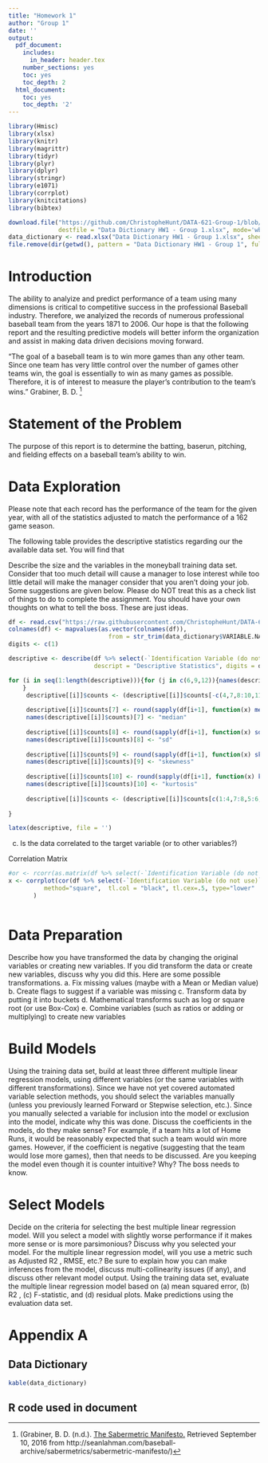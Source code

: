 ```yaml
---
title: "Homework 1"
author: "Group 1"
date: ''
output:
  pdf_document:
    includes:
      in_header: header.tex
    number_sections: yes
    toc: yes
    toc_depth: 2
  html_document:
    toc: yes
    toc_depth: '2'
---
```


```r
library(Hmisc)
library(xlsx)
library(knitr)
library(magrittr)
library(tidyr)
library(plyr)
library(dplyr)
library(stringr)
library(e1071)
library(corrplot)
library(knitcitations)
library(bibtex)
```

```r
download.file("https://github.com/ChristopheHunt/DATA-621-Group-1/blob/master/Data%20Dictionary.xlsx?raw=true", 
              destfile = "Data Dictionary HW1 - Group 1.xlsx", mode='wb')
data_dictionary <- read.xlsx("Data Dictionary HW1 - Group 1.xlsx", sheetIndex = 1)
file.remove(dir(getwd(), pattern = "Data Dictionary HW1 - Group 1", full.names = TRUE))
```


# Introduction

The ability to analyize and predict performance of a team using many dimensions is critical to competitive success in the professional Baseball industry. Therefore, we analyized the records of numerous professional baseball team from the years 1871 to 2006. Our hope is that the following report and the resulting predictive models will better inform the organization and assist in making data driven decisions moving forward. 

"The goal of a baseball team is to win more games than any other team. Since one team has very little control over the number of games other teams win, the goal is essentially to win as many games as possible. Therefore, it is of interest to measure the player's contribution to the team's wins." Grabiner, B. D. [^1] 

[^1]: (Grabiner, B. D. (n.d.). [The Sabermetric Manifesto.](http://seanlahman.com/baseball-archive/sabermetrics/sabermetric-manifesto/) Retrieved September 10, 2016 from http://seanlahman.com/baseball-archive/sabermetrics/sabermetric-manifesto/) 

# Statement of the Problem

The purpose of this report is to determine the batting, baserun, pitching, and fielding effects on a baseball team's ability to win.  

# Data Exploration  

Please note that each record has the performance of the team for the given year, with all of the statistics adjusted to match the performance of a 162 game season. 

The following table provides the descriptive statistics regarding our the available data set. You will find that 

Describe the size and the variables in the moneyball training data set. Consider that too much detail will cause a
manager to lose interest while too little detail will make the manager consider that you aren't doing your job. Some
suggestions are given below. Please do NOT treat this as a check list of things to do to complete the assignment.
You should have your own thoughts on what to tell the boss. These are just ideas.

```r
df <- read.csv("https://raw.githubusercontent.com/ChristopheHunt/DATA-621-Group-1/master/moneyball-training-data.csv")
colnames(df) <- mapvalues(as.vector(colnames(df)), 
                            from = str_trim(data_dictionary$VARIABLE.NAME..), to = as.vector(data_dictionary$DEFINITION))
digits <- c(1) 

descriptive <- describe(df %>% select(-`Identification Variable (do not use)`), 
                        descript = "Descriptive Statistics", digits = digits) 

for (i in seq(1:length(descriptive))){for (j in c(6,9,12)){names(descriptive[[i]]$counts)[j] <- paste0(names(descriptive[[i]]$counts)[j]," freq")
    }
     descriptive[[i]]$counts <- (descriptive[[i]]$counts[-c(4,7,8:10,11)])
     
     descriptive[[i]]$counts[7] <- round(sapply(df[i+1], function(x) median(x, na.rm=TRUE)), digits = digits)
     names(descriptive[[i]]$counts)[7] <- "median"
     
     descriptive[[i]]$counts[8] <- round(sapply(df[i+1], function(x) sd(x, na.rm=TRUE)), digits = digits)
     names(descriptive[[i]]$counts)[8] <- "sd"
     
     descriptive[[i]]$counts[9] <- round(sapply(df[i+1], function(x) skewness(x, na.rm=TRUE)), digits = digits)
     names(descriptive[[i]]$counts)[9] <- "skewness"
     
     descriptive[[i]]$counts[10] <- round(sapply(df[i+1], function(x) kurtosis(x, na.rm=TRUE)), digits = digits)
     names(descriptive[[i]]$counts)[10] <- "kurtosis"
     
     descriptive[[i]]$counts <- (descriptive[[i]]$counts[c(1:4,7:8,5:6,9:10)])
     
}

latex(descriptive, file = '')
```

\newpage

c. Is the data correlated to the target variable (or to other variables?)

Correlation Matrix

```r

#or <- rcorr(as.matrix(df %>% select(-`Identification Variable (do not use)`)), type="pearson")
x <- corrplot(cor(df %>% select(-`Identification Variable (do not use)`), use="complete.obs"),
          method="square",  tl.col = "black", tl.cex=.5, type="lower"
       )
  
```

\newpage

# Data Preparation  

Describe how you have transformed the data by changing the original variables or creating new variables. If you
did transform the data or create new variables, discuss why you did this. Here are some possible transformations.
a. Fix missing values (maybe with a Mean or Median value)
b. Create flags to suggest if a variable was missing
c. Transform data by putting it into buckets
d. Mathematical transforms such as log or square root (or use Box-Cox)
e. Combine variables (such as ratios or adding or multiplying) to create new variables



# Build Models
Using the training data set, build at least three different multiple linear regression models, using different variables
(or the same variables with different transformations). Since we have not yet covered automated variable
selection methods, you should select the variables manually (unless you previously learned Forward or Stepwise
selection, etc.). Since you manually selected a variable for inclusion into the model or exclusion into the model,
indicate why this was done.
Discuss the coefficients in the models, do they make sense? For example, if a team hits a lot of Home Runs, it
would be reasonably expected that such a team would win more games. However, if the coefficient is negative
(suggesting that the team would lose more games), then that needs to be discussed. Are you keeping the model
even though it is counter intuitive? Why? The boss needs to know.

\newpage

# Select Models 
Decide on the criteria for selecting the best multiple linear regression model. Will you select a model with slightly
worse performance if it makes more sense or is more parsimonious? Discuss why you selected your model.
For the multiple linear regression model, will you use a metric such as Adjusted R2
, RMSE, etc.? Be sure to
explain how you can make inferences from the model, discuss multi-collinearity issues (if any), and discuss other
relevant model output. Using the training data set, evaluate the multiple linear regression model based on (a)
mean squared error, (b) R2
, (c) F-statistic, and (d) residual plots. Make predictions using the evaluation data set.

# Appendix A

## Data Dictionary

```r
kable(data_dictionary)
```

## R code used in document
